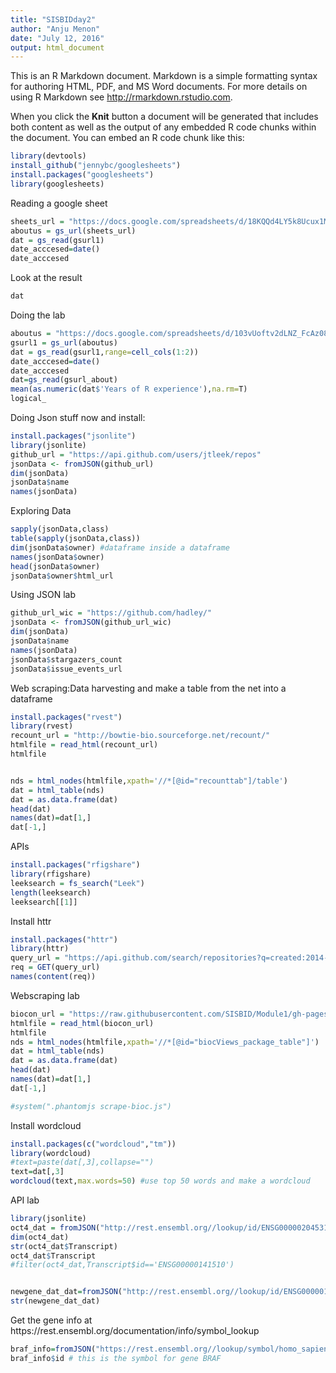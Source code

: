 ```yaml
---
title: "SISBIDday2"
author: "Anju Menon"
date: "July 12, 2016"
output: html_document
---
```


This is an R Markdown document. Markdown is a simple formatting syntax for authoring HTML, PDF, and MS Word documents. For more details on using R Markdown see <http://rmarkdown.rstudio.com>.

When you click the **Knit** button a document will be generated that includes both content as well as the output of any embedded R code chunks within the document. You can embed an R code chunk like this:

```r
library(devtools)
install_github("jennybc/googlesheets")
install.packages("googlesheets")
library(googlesheets)
```

Reading a google sheet

```r

sheets_url = "https://docs.google.com/spreadsheets/d/18KQQd4LY5k8Ucux1MvWCsQGQJlvd0ECTnn-3ixdOKFM/pubhtml"
aboutus = gs_url(sheets_url)
dat = gs_read(gsurl1)
date_acccesed=date()
date_acccesed
```
Look at the result

```r
dat
```

Doing the lab
```r

aboutus = "https://docs.google.com/spreadsheets/d/103vUoftv2dLNZ_FcAz08b5ptIkWN4W2RaFn7VF39FJ8"
gsurl1 = gs_url(aboutus)
dat = gs_read(gsurl1,range=cell_cols(1:2))
date_acccesed=date()
date_acccesed
dat=gs_read(gsurl_about)
mean(as.numeric(dat$'Years of R experience'),na.rm=T)
logical_
```

Doing Json stuff now and install:

```r


install.packages("jsonlite")
library(jsonlite)
github_url = "https://api.github.com/users/jtleek/repos"
jsonData <- fromJSON(github_url)
dim(jsonData)
jsonData$name
names(jsonData)
```

Exploring Data
```r
sapply(jsonData,class)
table(sapply(jsonData,class))
dim(jsonData$owner) #dataframe inside a dataframe
names(jsonData$owner)
head(jsonData$owner)
jsonData$owner$html_url
```

Using JSON lab
```r
github_url_wic = "https://github.com/hadley/"
jsonData <- fromJSON(github_url_wic)
dim(jsonData)
jsonData$name
names(jsonData)
jsonData$stargazers_count
jsonData$issue_events_url
```

Web scraping:Data harvesting and make a table from the net into a dataframe
```r

install.packages("rvest")
library(rvest)
recount_url = "http://bowtie-bio.sourceforge.net/recount/"
htmlfile = read_html(recount_url)
htmlfile


nds = html_nodes(htmlfile,xpath='//*[@id="recounttab"]/table')
dat = html_table(nds)
dat = as.data.frame(dat)
head(dat)
names(dat)=dat[1,]
dat[-1,]
```

APIs


```r
install.packages("rfigshare")
library(rfigshare)
leeksearch = fs_search("Leek")
length(leeksearch)
leeksearch[[1]]

```

Install httr

```r
install.packages("httr")
library(httr)
query_url = "https://api.github.com/search/repositories?q=created:2014-08-13+language:r+-user:cran"
req = GET(query_url)
names(content(req))

```

Webscraping lab
```r
biocon_url = "https://raw.githubusercontent.com/SISBID/Module1/gh-pages/labs/bioc-software.html"
htmlfile = read_html(biocon_url)
htmlfile
nds = html_nodes(htmlfile,xpath='//*[@id="biocViews_package_table"]')
dat = html_table(nds)
dat = as.data.frame(dat)
head(dat)
names(dat)=dat[1,]
dat[-1,]

#system(".phantomjs scrape-bioc.js")

```

Install wordcloud
```r
install.packages(c("wordcloud","tm"))
library(wordcloud)
#text=paste(dat[,3],collapse="")
text=dat[,3]
wordcloud(text,max.words=50) #use top 50 words and make a wordcloud

```

API lab
```r
library(jsonlite)
oct4_dat = fromJSON("http://rest.ensembl.org//lookup/id/ENSG00000204531?content-type=application/json;expand=1")
dim(oct4_dat)
str(oct4_dat$Transcript)
oct4_dat$Transcript
#filter(oct4_dat,Transcript$id=='ENSG00000141510')


newgene_dat_dat=fromJSON("http://rest.ensembl.org//lookup/id/ENSG00000141510?content-type=application/json;expand=1")
str(newgene_dat_dat)

```

Get the gene info at https://rest.ensembl.org/documentation/info/symbol_lookup
```r
braf_info=fromJSON("https://rest.ensembl.org//lookup/symbol/homo_sapiens/BRAF?content-type=application/json;expand=1")
braf_info$id # this is the symbol for gene BRAF
```


